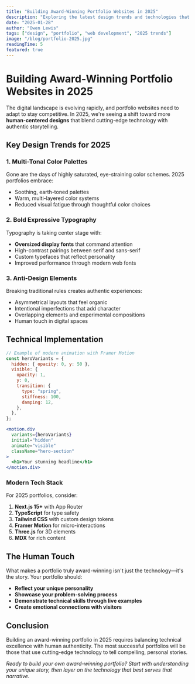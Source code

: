 ```yaml
---
title: "Building Award-Winning Portfolio Websites in 2025"
description: "Exploring the latest design trends and technologies that make portfolio websites stand out in 2025."
date: "2025-01-28"
author: "Owen Lewis"
tags: ["design", "portfolio", "web development", "2025 trends"]
image: "/blog/portfolio-2025.jpg"
readingTime: 5
featured: true
---
```


# Building Award-Winning Portfolio Websites in 2025

The digital landscape is evolving rapidly, and portfolio websites need to adapt to stay competitive. In 2025, we're seeing a shift toward more **human-centered designs** that blend cutting-edge technology with authentic storytelling.

## Key Design Trends for 2025

### 1. Multi-Tonal Color Palettes

Gone are the days of highly saturated, eye-straining color schemes. 2025 portfolios embrace:

- Soothing, earth-toned palettes
- Warm, multi-layered color systems
- Reduced visual fatigue through thoughtful color choices

### 2. Bold Expressive Typography

Typography is taking center stage with:

- **Oversized display fonts** that command attention
- High-contrast pairings between serif and sans-serif
- Custom typefaces that reflect personality
- Improved performance through modern web fonts

### 3. Anti-Design Elements

Breaking traditional rules creates authentic experiences:

- Asymmetrical layouts that feel organic
- Intentional imperfections that add character
- Overlapping elements and experimental compositions
- Human touch in digital spaces

## Technical Implementation

```jsx
// Example of modern animation with Framer Motion
const heroVariants = {
  hidden: { opacity: 0, y: 50 },
  visible: {
    opacity: 1,
    y: 0,
    transition: {
      type: "spring",
      stiffness: 100,
      damping: 12,
    },
  },
};

<motion.div
  variants={heroVariants}
  initial="hidden"
  animate="visible"
  className="hero-section"
>
  <h1>Your stunning headline</h1>
</motion.div>
```

### Modern Tech Stack

For 2025 portfolios, consider:

1. **Next.js 15+** with App Router
2. **TypeScript** for type safety
3. **Tailwind CSS** with custom design tokens
4. **Framer Motion** for micro-interactions
5. **Three.js** for 3D elements
6. **MDX** for rich content

## The Human Touch

What makes a portfolio truly award-winning isn't just the technology—it's the story. Your portfolio should:

- **Reflect your unique personality**
- **Showcase your problem-solving process**
- **Demonstrate technical skills through live examples**
- **Create emotional connections with visitors**

## Conclusion

Building an award-winning portfolio in 2025 requires balancing technical excellence with human authenticity. The most successful portfolios will be those that use cutting-edge technology to tell compelling, personal stories.

*Ready to build your own award-winning portfolio? Start with understanding your unique story, then layer on the technology that best serves that narrative.*
